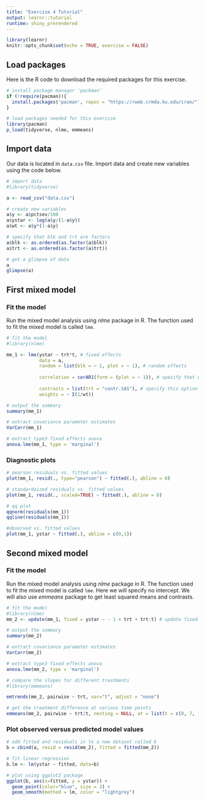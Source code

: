 ```yaml
---
title: "Exercise 4 Tutorial"
output: learnr::tutorial
runtime: shiny_prerendered
---
```


```r
library(learnr)
knitr::opts_chunk$set(echo = TRUE, exercise = FALSE)
```


## Load packages

Here is the R code to download the required packages for this exercise.

```r

# install package manager 'packman'
if (!require(pacman)){
  install.packages('pacman', repos = "https://rweb.crmda.ku.edu/cran/")
}

# load packages needed for this exercise
library(pacman)
p_load(tidyverse, nlme, emmeans)

```

## Import data

Our data is located in `data.csv` file. Import data and create new variables using the code below.

```r

# import data
#library(tidyverse)

a <- read_csv("data.csv")

# create new variables
a$y <- a$pctsev/100
a$ystar <- log(a$y/(1-a$y))
a$wt <- a$y*(1-a$y)

# specify that blk and trt are factors
a$blk <- as.ordered(as.factor(a$blk))
a$trt <- as.ordered(as.factor(a$trt))

# get a glimpse of data
a
glimpse(a)
```


## First mixed model

### Fit the model

Run the mixed model analysis using *nlme* package in R. The function used to fit the mixed model is called `lme`.

```r

# fit the model
#library(nlme)

mm_1 <- lme(ystar ~ trt*t, # fixed effects
            data = a, 
            random = list(blk = ~ 1, plot = ~ 1), # random effects
            
            correlation = corAR1(form = (plot = ~ 1)), # specify that observations within a plot are autocorrelated. Other valid arguments are corAR1, corARMA, corCAR1, corCompSymm, corExp, corGaus, corLin, corRatio, corSpher, corSymm
            
            contrasts = list(trt = "contr.SAS"), # specify this option to get parameter estimates similar to reported by SAS
            weights = ~ I(1/wt))

# output the summary
summary(mm_1)

# extract covariance parameter estimates
VarCorr(mm_1)

# extract type3 fixed effects anova
anova.lme(mm_1, type = 'marginal')
```

### Diagnostic plots

```r

# pearson residuals vs. fitted values
plot(mm_1, resid(., type="pearson") ~ fitted(.), abline = 0)

# standardaized residuals vs. fitted values
plot(mm_1, resid(., scaled=TRUE) ~ fitted(.), abline = 0)

# qq plot
qqnorm(residuals(mm_1))
qqline(residuals(mm_1))

#observed vs. fitted values
plot(mm_1, ystar ~ fitted(.), abline = c(0,1))
```

## Second mixed model

### Fit the model

Run the mixed model analysis using *nlme* package in R. The function used to fit the mixed model is called `lme`. Here we will specify no intercept. We will also use *emmeans* package to get least squared means and contrasts.

```r

# fit the model
#library(nlme)
mm_2 <- update(mm_1, fixed = ystar ~ - 1 + trt + trt:t) # update fixed effects in mm_1, -1 indicates no intercept

# output the summary
summary(mm_2)

# extract covariance parameter estimates
VarCorr(mm_2)

# extract type3 fixed effects anova
anova.lme(mm_2, type = 'marginal')

# compare the slopes for different treatments
#library(emmeans)

emtrends(mm_2, pairwise ~ trt, var="t", adjust = "none")

# get the treatment difference at various time points
emmeans(mm_2, pairwise ~ trt|t, nesting = NULL, at = list(t = c(0, 7, 14, 21, 28, 35)), adjust = "none")
```

### Plot observed versus predicted model values

```r

# add fitted and residuals in to a new dataset called b
b = cbind(a, resid = resid(mm_2), fitted = fitted(mm_2))

# fit linear regression
b.lm <- lm(ystar ~ fitted, data=b)

# plot using ggplot2 package
ggplot(b, aes(x=fitted, y = ystar)) +
  geom_point(color="blue", size = 3) +
  geom_smooth(method = lm, color = "lightgrey")
```

